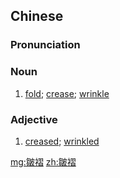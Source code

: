 {{also|皱褶}}
==Chinese==
{{zh-forms|s=皱褶}}

===Pronunciation===
{{zh-pron
|m=zhòuzhě,er=y
|cat=n,a
}}

===Noun===
{{zh-noun}}

# [[fold]]; [[crease]]; [[wrinkle]]

===Adjective===
{{zh-adj}}

# [[creased]]; [[wrinkled]]

[[mg:皺褶]]
[[zh:皺褶]]
